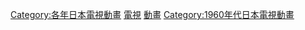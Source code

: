 {{Catnav|頁面分類|...|動畫影集|日本電視動畫|各年日本電視動畫}}
{{Catnav|頁面分類|...|日本电视节目|日本電視動畫|各年日本電視動畫}}

{{Animanga by year category header|日本電視動畫|196|8}}
{{CategoryTOC}}

[[Category:各年日本電視動畫|Category:各年日本電視動畫]]
[[Category:1968年日本動畫作品|電視]]
[[Category:1968年日本電視節目|動畫]]
[[Category:1960年代日本電視動畫|Category:1960年代日本電視動畫]]